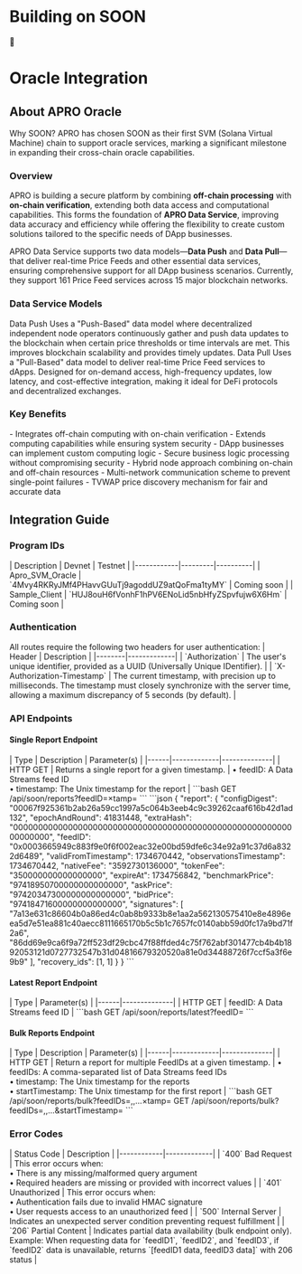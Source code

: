 # Building on SOON

<div className="flex items-center space-x-2 mb-8">
  <span className="text-3xl">🔨</span>
  <h1 className="text-3xl font-bold">Oracle Integration</h1>
</div>

## About APRO Oracle

<InfoCard>
  <InfoCardTitle>Why SOON?</InfoCardTitle>
  <InfoCardContent>
    APRO has chosen SOON as their first SVM (Solana Virtual Machine) chain to support oracle services, marking a significant milestone in expanding their cross-chain oracle capabilities.
  </InfoCardContent>
</InfoCard>

### Overview

APRO is building a secure platform by combining **off-chain processing** with **on-chain verification**, extending both data access and computational capabilities. This forms the foundation of **APRO Data Service**, improving data accuracy and efficiency while offering the flexibility to create custom solutions tailored to the specific needs of DApp businesses.

APRO Data Service supports two data models—**Data Push** and **Data Pull**—that deliver real-time Price Feeds and other essential data services, ensuring comprehensive support for all DApp business scenarios. Currently, they support 161 Price Feed services across 15 major blockchain networks.

### Data Service Models

<Card>
  <CardTitle>Data Push</CardTitle>
  <CardContent>
    Uses a "Push-Based" data model where decentralized independent node operators continuously gather and push data updates to the blockchain when certain price thresholds or time intervals are met. This improves blockchain scalability and provides timely updates.
  </CardContent>
</Card>

<Card>
  <CardTitle>Data Pull</CardTitle>
  <CardContent>
    Uses a "Pull-Based" data model to deliver real-time Price Feed services to dApps. Designed for on-demand access, high-frequency updates, low latency, and cost-effective integration, making it ideal for DeFi protocols and decentralized exchanges.
  </CardContent>
</Card>

### Key Benefits

<FeatureList>
  <Feature title="Combined Off-Chain & On-Chain Architecture">
    - Integrates off-chain computing with on-chain verification
    - Extends computing capabilities while ensuring system security
  </Feature>

  <Feature title="Customizable Computing Logic">
    - DApp businesses can implement custom computing logic
    - Secure business logic processing without compromising security
  </Feature>

  <Feature title="Enhanced Security Features">
    - Hybrid node approach combining on-chain and off-chain resources
    - Multi-network communication scheme to prevent single-point failures
    - TVWAP price discovery mechanism for fair and accurate data
  </Feature>
</FeatureList>

## Integration Guide

### Program IDs

<TableContainer>
| Description | Devnet | Testnet |
|------------|---------|----------|
| Apro_SVM_Oracle | `4Mvy4RKRyJMf4PHavvGUuTj9agoddUZ9atQoFma1tyMY` | Coming soon |
| Sample_Client | `HUJ8ouH6fVonhF1hPV6ENoLid5nbHfyZSpvfujw6X6Hm` | Coming soon |
</TableContainer>

### Authentication

<Note>
  All routes require the following two headers for user authentication:
</Note>

<TableContainer>
| Header | Description |
|--------|-------------|
| `Authorization` | The user's unique identifier, provided as a UUID (Universally Unique IDentifier). |
| `X-Authorization-Timestamp` | The current timestamp, with precision up to milliseconds. The timestamp must closely synchronize with the server time, allowing a maximum discrepancy of 5 seconds (by default). |
</TableContainer>

### API Endpoints

#### Single Report Endpoint

<EndpointCard title="/api/soon/reports">
  <TableContainer>
    | Type | Description | Parameter(s) |
    |------|-------------|--------------|
    | HTTP GET | Returns a single report for a given timestamp. | • feedID: A Data Streams feed ID<br/>• timestamp: The Unix timestamp for the report |
  </TableContainer>

  <CodeExample title="Request">
    ```bash
    GET /api/soon/reports?feedID=<feedID>&timestamp=<timestamp>
    ```
  </CodeExample>

  <CodeExample title="Response">
    ```json
    {
      "report": {
        "configDigest": "00067f925361b2ab26a59cc1997a5c064b3eeb4c9c39262caaf616b42d1ad132",
        "epochAndRound": 41831448,
        "extraHash": "0000000000000000000000000000000000000000000000000000000000000000",
        "feedID": "0x0003665949c883f9e0f6f002eac32e00bd59dfe6c34e92a91c37d6a8322d6489",
        "validFromTimestamp": 1734670442,
        "observationsTimestamp": 1734670442,
        "nativeFee": "3592730136000",
        "tokenFee": "350000000000000000",
        "expireAt": 1734756842,
        "benchmarkPrice": "97418950700000000000000",
        "askPrice": "97420347300000000000000",
        "bidPrice": "97418471600000000000000",
        "signatures": [
          "7a13e631c86604b0a86ed4c0ab8b9333b8e1aa2a562130575410e8e4896eea5d7e51ea881c40aecc8111665170b5c5b1c7657fc0140abb59d0fc17a9bd71f2a6",
          "86dd69e9ca6f9a72ff523df29cbc47f88ffded4c75f762abf301477cb4b4b1892053121d0727732547b31d04816679320520a81e0d34488726f7ccf5a3f6e9b9"
        ],
        "recovery_ids": [1, 1]
      }
    }
    ```
  </CodeExample>
</EndpointCard>

#### Latest Report Endpoint

<EndpointCard title="/api/soon/reports/latest">
  <TableContainer>
    | Type | Parameter(s) |
    |------|--------------|
    | HTTP GET | feedID: A Data Streams feed ID |
  </TableContainer>

  <CodeExample>
    ```bash
    GET /api/soon/reports/latest?feedID=<feedID>
    ```
  </CodeExample>
</EndpointCard>

#### Bulk Reports Endpoint

<EndpointCard title="/api/soon/reports/bulk">
  <TableContainer>
    | Type | Description | Parameter(s) |
    |------|-------------|--------------|
    | HTTP GET | Return a report for multiple FeedIDs at a given timestamp. | • feedIDs: A comma-separated list of Data Streams feed IDs<br/>• timestamp: The Unix timestamp for the reports<br/>• startTimestamp: The Unix timestamp for the first report |
  </TableContainer>

  <CodeExample>
    ```bash
    GET /api/soon/reports/bulk?feedIDs=<FeedID1>,<FeedID2>,...&timestamp=<timestamp>
    GET /api/soon/reports/bulk?feedIDs=<FeedID1>,<FeedID2>,...&startTimestamp=<startTimestamp>
    ```
  </CodeExample>
</EndpointCard>

### Error Codes

<TableContainer>
| Status Code | Description |
|------------|-------------|
| `400` Bad Request | This error occurs when:<br/>• There is any missing/malformed query argument<br/>• Required headers are missing or provided with incorrect values |
| `401` Unauthorized | This error occurs when:<br/>• Authentication fails due to invalid HMAC signature<br/>• User requests access to an unauthorized feed |
| `500` Internal Server | Indicates an unexpected server condition preventing request fulfillment |
| `206` Partial Content | Indicates partial data availability (bulk endpoint only). Example: When requesting data for `feedID1`, `feedID2`, and `feedID3`, if `feedID2` data is unavailable, returns `[feedID1 data, feedID3 data]` with 206 status |
</TableContainer>
